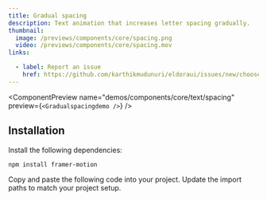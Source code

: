 ```yaml
---
title: Gradual spacing
description: Text animation that increases letter spacing gradually.
thumbnail:
  image: /previews/components/core/spacing.png
  video: /previews/components/core/spacing.mov
links:

  - label: Report an issue
    href: https://github.com/karthikmudunuri/eldoraui/issues/new/choose
---
```


<ComponentPreview
  name="demos/components/core/text/spacing"
  preview={`<Gradualspacingdemo />`}
/>

## Installation

<Steps>
  <Step>Install the following dependencies:</Step>

```bash
npm install framer-motion
```

  <Step>Copy and paste the following code into your project.</Step>
  <ComponentSource name="components/core/default/spacing" />
  <Step>Update the import paths to match your project setup.</Step>
</Steps>
